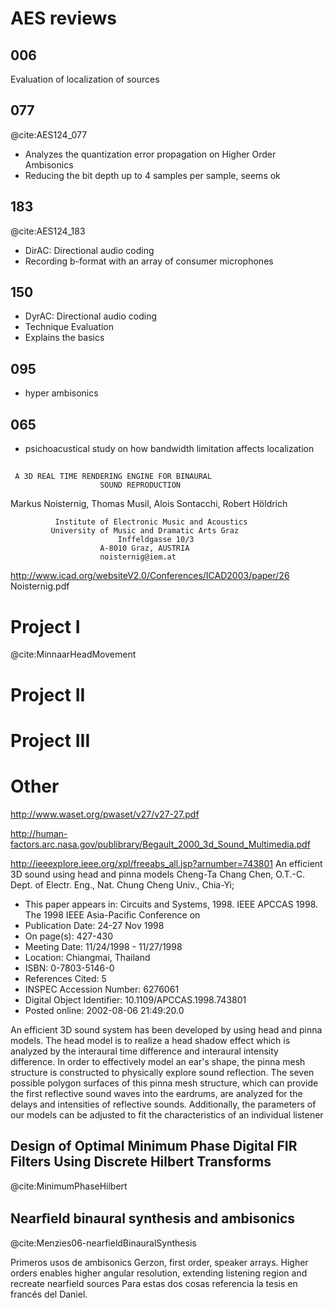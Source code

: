 ﻿= AES reviews =

== 006 ==

Evaluation of localization of sources

== 077 ==

@cite:AES124_077

* Analyzes the quantization error propagation on Higher Order Ambisonics
* Reducing the bit depth up to 4 samples per sample, seems ok

== 183 ==

@cite:AES124_183

* DirAC: Directional audio coding
* Recording b-format with an array of consumer microphones

== 150 ==

* DyrAC: Directional audio coding
* Technique Evaluation 
* Explains the basics

== 095 ==

* hyper ambisonics

== 065 ==

* psichoacustical study on how bandwidth limitation affects localization


== ==
  A 3D REAL TIME RENDERING ENGINE FOR BINAURAL
                     SOUND REPRODUCTION
Markus Noisternig, Thomas Musil, Alois Sontacchi, Robert Höldrich
           Institute of Electronic Music and Acoustics
          University of Music and Dramatic Arts Graz
                         Inffeldgasse 10/3
                     A-8010 Graz, AUSTRIA
                     noisternig@iem.at

http://www.icad.org/websiteV2.0/Conferences/ICAD2003/paper/26 Noisternig.pdf



= Project I =

@cite:MinnaarHeadMovement


= Project II =


= Project III =



= Other =



[[http://www.waset.org/pwaset/v27/v27-27.pdf]]

[[http://human-factors.arc.nasa.gov/publibrary/Begault_2000_3d_Sound_Multimedia.pdf]]

[[http://ieeexplore.ieee.org/xpl/freeabs_all.jsp?arnumber=743801 ]]
An efficient 3D sound using head and pinna models
Cheng-Ta Chang   Chen, O.T.-C.   
Dept. of Electr. Eng., Nat. Chung Cheng Univ., Chia-Yi;

* This paper appears in: Circuits and Systems, 1998. IEEE APCCAS 1998. The 1998 IEEE Asia-Pacific Conference on
* Publication Date: 24-27 Nov 1998
* On page(s): 427-430
* Meeting Date: 11/24/1998 - 11/27/1998
* Location: Chiangmai, Thailand
* ISBN: 0-7803-5146-0
* References Cited: 5
* INSPEC Accession Number: 6276061
* Digital Object Identifier: 10.1109/APCCAS.1998.743801
* Posted online: 2002-08-06 21:49:20.0

An efficient 3D sound system has been developed by using head and pinna models. The head model is to realize a head shadow effect which is analyzed by the interaural time difference and interaural intensity difference. In order to effectively model an ear's shape, the pinna mesh structure is constructed to physically explore sound reflection. The seven possible polygon surfaces of this pinna mesh structure, which can provide the first reflective sound waves into the eardrums, are analyzed for the delays and intensities of reflective sounds. Additionally, the parameters of our models can be adjusted to fit the characteristics of an individual listener


== Design of Optimal Minimum Phase Digital FIR Filters Using Discrete Hilbert Transforms ==

@cite:MinimumPhaseHilbert 

== Nearﬁeld binaural synthesis and ambisonics ==

@cite:Menzies06-nearfieldBinauralSynthesis

Primeros usos de ambisonics Gerzon, first order, speaker arrays.
Higher orders enables higher angular resolution, extending listening region and recreate nearfield sources
Para estas dos cosas referencia la tesis en francés del Daniel.













